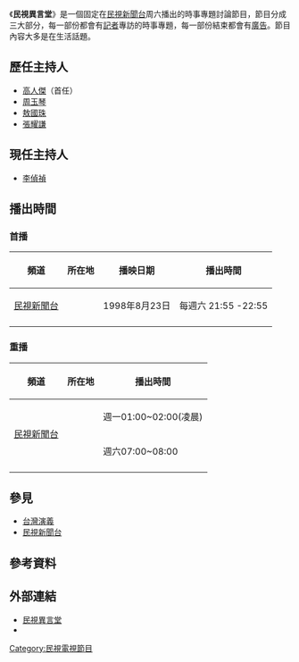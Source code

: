 {{In-progress_tvshow}}
{{Infobox television
| show_name            = 民視異言堂
| original_name        = 
| image                = 
| caption              = 
| genre                = [[新聞雜誌|新聞雜誌]]
| presenter            = [[李偵禎|李偵禎]]
| country              = {{TWN}}
| language             = [[國語|國語]]
| 字幕                  = [[中文|中文]]
| supervising_producer = 
| runtime              = 60分(含廣告)　                           
| channel              = [[民視新聞台|民視新聞台]]
| first_run            = {{TWN}}
| first_aired          = 1998年8月23日
| last_aired           = 至今
| 播出時間              = 週六 21:55 -22:55
| website              = http://view.ftv.com.tw/
}}

《'''民視異言堂'''》是一個固定在[[民視新聞台|民視新聞台]]周六播出的時事專題討論節目，節目分成三大部分，每一部份都會有[[記者|記者]]專訪的時事專題，每一部份結束都會有[[廣告|廣告]]。節目內容大多是在生活話題。

== 歷任主持人 ==
*[[高人傑|高人傑]]（首任）
*[[周玉琴_(台灣主播)|周玉琴]] 
*[[敖國珠|敖國珠]]
*[[張耀謙|張耀謙]]

== 現任主持人 ==
*[[李偵禎|李偵禎]]

==播出時間==
===首播===
{| class="wikitable" style="text-align:center"
|- 
!頻道||所在地||播映日期||播出時間
|-
|[[民視新聞台|民視新聞台]]||{{TWN}}||1998年8月23日||每週六 21:55 -22:55
|-
|}

===重播===
{| class="wikitable" style="text-align:center"
|- 
!頻道||所在地||播出時間
|-
|rowspan=2|[[民視新聞台|民視新聞台]]||rowspan=2|{{TWN}}||週一01:00~02:00(凌晨)
|-
|週六07:00~08:00
|-
|}

== 參見 ==
*[[台灣演義|台灣演義]]
*[[民視新聞台|民視新聞台]]

== 參考資料 ==
{{reflist}}

== 外部連結 ==
*[http://view.ftv.com.tw/ 民視異言堂] {{Wayback|url=http://view.ftv.com.tw/ |date=20100123083035 }}
*{{youtube|playlist=PL7B80AAB72C739F7F|民視異言堂}}

{{電視節目的變遷
|電視台={{flagicon|ROC}}[[民視新聞台|民視新聞台]]
|播放檔次=星期六 21:55 -22:55 
|節目名稱=民視異言堂<br />（1998年8月23日-至今）
|上一節目=
|下一節目=
}}

[[Category:民視電視節目|Category:民視電視節目]]